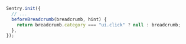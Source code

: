 ```javascript
Sentry.init({
  // ...
  beforeBreadcrumb(breadcrumb, hint) {
    return breadcrumb.category === "ui.click" ? null : breadcrumb;
  },
});
```
